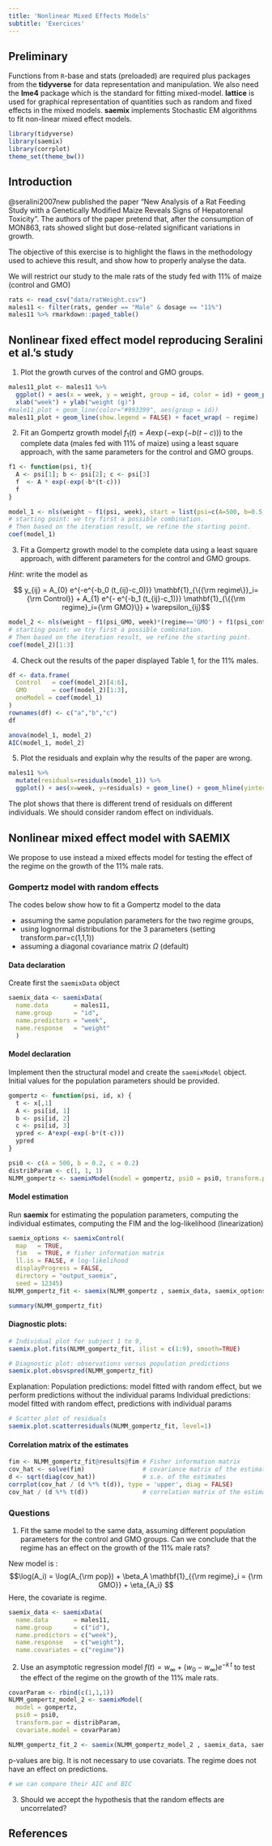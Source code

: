 ```yaml
---
title: 'Nonlinear Mixed Effects Models'
subtitle: 'Exercices'
---
```


## Preliminary {.unnumbered}

Functions from `R`-base and stats (preloaded) are required plus packages from the **tidyverse** for data representation and manipulation. We also need the **lme4** package which is the standard for fitting mixed-model. **lattice** is used for graphical representation of quantities such as random and fixed effects in the mixed models. **saemix** implements Stochastic EM algorithms to fit non-linear mixed effect models. 

```r
library(tidyverse)
library(saemix)
library(corrplot)
theme_set(theme_bw())
```

## Introduction

@seralini2007new published the paper "New Analysis of a Rat Feeding Study with a Genetically Modified Maize Reveals Signs of Hepatorenal Toxicity". The authors of the paper pretend that, after the consumption of MON863, rats showed slight but dose-related significant variations in growth.

The objective of this exercise is to highlight the flaws in the methodology used to achieve this result, and show how to properly analyse the data.

We will restrict our study to the male rats of the study fed with 11% of maize (control and GMO)

```r
rats <- read_csv("data/ratWeight.csv")
males11 <- filter(rats, gender == "Male" & dosage == "11%")
males11 %>% rmarkdown::paged_table()
```

## Nonlinear fixed effect model reproducing Seralini et al.'s study

  1. Plot the growth curves of the control and GMO groups.
```r
males11_plot <- males11 %>% 
  ggplot() + aes(x = week, y = weight, group = id, color = id) + geom_point(show.legend = FALSE) +
  xlab("week") + ylab("weight (g)")
#male11_plot + geom_line(color="#993399", aes(group = id))
males11_plot + geom_line(show.legend = FALSE) + facet_wrap( ~ regime)
```

  2. Fit an Gompertz growth model $f_1(t) = A \exp(-\exp(-b(t-c)))$  to the complete data (males fed with 11% of maize) using a least square approach, with the same parameters for the control and GMO groups.
```r
f1 <- function(psi, t){
  A <- psi[1]; b <- psi[2]; c <- psi[3]
  f  <- A * exp(-exp(-b*(t-c)))
  f
}

model_1 <- nls(weight ~ f1(psi, week), start = list(psi=c(A=500, b=0.5, c=0.01)), data=males11)
# starting point: we try first a possible combination. 
# Then based on the iteration result, we refine the starting point.
coef(model_1)

```

  3. Fit a Gompertz growth model to the complete data using a least square approach, with different parameters for the control and GMO groups.
  
*Hint*: write the model as

$$ y_{ij} = A_{0} e^{-e^{-b_0 (t_{ij}-c_0)}} \mathbf{1}_{\{{\rm regime\}}_i={\rm Control}} +
A_{1} e^{- e^{-b_1 (t_{ij}-c_1)}} \mathbf{1}_{\{{\rm regime}_i={\rm GMO}\}} + \varepsilon_{ij}$$

```r
model_2 <- nls(weight ~ f1(psi_GMO, week)*(regime=='GMO') + f1(psi_control, week)*(regime=='Control'), start = list(psi_GMO=c(A=500, b=0.5, c=0.01), psi_control=c(A=500, b=0.5, c=0.01)), data=males11)
# starting point: we try first a possible combination. 
# Then based on the iteration result, we refine the starting point.
coef(model_2)[1:3]
```
  4. Check out the results of the paper displayed Table 1, for the 11% males.
```r
df <- data.frame(
  Control   = coef(model_2)[4:6],
  GMO       = coef(model_2)[1:3],
  oneModel = coef(model_1)
)
rownames(df) <- c("a","b","c")
df
```
```r
anova(model_1, model_2)
AIC(model_1, model_2)
```

  5. Plot the residuals and explain why the results of the paper are wrong.
```r
males11 %>% 
  mutate(residuals=residuals(model_1)) %>% 
  ggplot() + aes(x=week, y=residuals) + geom_line() + geom_hline(yintercept = 0, colour='red') + facet_wrap(~id)
```
The plot shows that there is different trend of residuals on different individuals.
We should consider random effect on individuals.

## Nonlinear mixed effect model with SAEMIX

We propose to use instead a mixed effects model for testing the effect of the regime on the growth of the 11% male rats. 

### Gompertz model with random effects

The codes below show how to fit a Gompertz model to the data 
 
  - assuming the same population parameters for the two regime groups,
  - using lognormal distributions for the 3 parameters (setting transform.par=c(1,1,1))
  - assuming a diagonal covariance matrix $\Omega$ (default)

#### Data declaration

Create first the `saemixData` object

```r
saemix_data <- saemixData(
  name.data       = males11, 
  name.group      = "id",
  name.predictors = "week",
  name.response   = "weight"
  )
```

#### Model declaration

Implement then the structural model and create the `saemixModel` object. Initial values for the population parameters should be provided.

```r
gompertz <- function(psi, id, x) { 
  t <- x[,1]
  A <- psi[id, 1]
  b <- psi[id, 2]
  c <- psi[id, 3]
  ypred <- A*exp(-exp(-b*(t-c)))
  ypred
}

psi0 <- c(A = 500, b = 0.2, c = 0.2)
distribParam <- c(1, 1, 1)
NLMM_gompertz <- saemixModel(model = gompertz, psi0 = psi0, transform.par = distribParam)
```

#### Model estimation

Run **saemix** for estimating the population parameters, computing the individual estimates, computing the FIM and the log-likelihood (linearization)

```r
saemix_options <- saemixControl(
  map   = TRUE,
  fim   = TRUE, # fisher information matrix
  ll.is = FALSE, # log-likelihood
  displayProgress = FALSE,
  directory = "output_saemix",
  seed = 12345)
NLMM_gompertz_fit <- saemix(NLMM_gompertz , saemix_data, saemix_options)
```

```r
summary(NLMM_gompertz_fit)
```

#### Diagnostic plots:

```r
# Individual plot for subject 1 to 9, 
saemix.plot.fits(NLMM_gompertz_fit, ilist = c(1:9), smooth=TRUE)
```

```r
# Diagnostic plot: observations versus population predictions
saemix.plot.obsvspred(NLMM_gompertz_fit)
```
Explanation:
Population predictions: model fitted with random effect, but we perform predictions without the individual params
Individual predictions: model fitted with random effect, predictions with individual params

```r
# Scatter plot of residuals
saemix.plot.scatterresiduals(NLMM_gompertz_fit, level=1)
```

#### Correlation matrix of the estimates

```r
fim <- NLMM_gompertz_fit@results@fim # Fisher information matrix
cov_hat <- solve(fim)                # covariance matrix of the estimates
d <- sqrt(diag(cov_hat))             # s.e. of the estimates
corrplot(cov_hat / (d %*% t(d)), type = 'upper', diag = FALSE)
cov_hat / (d %*% t(d))               # correlation matrix of the estimates
```

### Questions

  1. Fit the same model to the same data, assuming different population parameters for the control and GMO groups. Can we conclude that the regime has an effect on  the growth of the 11% male rats?

New model is :
$$\log(A_i) = \log(A_{\rm pop}) + \beta_A \mathbf{1}_{{\rm regime}_i = {\rm GMO}} + \eta_{A_i} $$
Here, the covariate is regime.

```r
saemix_data <- saemixData(
  name.data       = males11, 
  name.group      = c("id"),
  name.predictors = c("week"),
  name.response   = c("weight"),
  name.covariates = c("regime"))
```

  2. Use an asymptotic regression model $f(t) = w_{\infty} + (w_0 -w_{\infty})e^{-k\,t}$ to test the effect of the regime on the growth of the 11% male rats.
```r
covarParam <- rbind(c(1,1,1))
NLMM_gompertz_model_2 <- saemixModel(
  model = gompertz, 
  psi0 = psi0, 
  transform.par = distribParam,
  covariate.model = covarParam)

NLMM_gompertz_fit_2 <- saemix(NLMM_gompertz_model_2 , saemix_data, saemix_options)
```
p-values are big. It is not necessary to use covariats.
The regime does not have an effect on predictions. 

```r
# we can compare their AIC and BIC
```
  3. Should we accept the hypothesis that the random effects are uncorrelated?

## References
